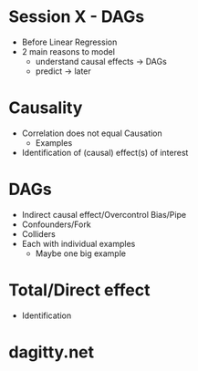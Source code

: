 # Session X - DAGs

* Before Linear Regression
* 2 main reasons to model
  * understand causal effects -> DAGs
  * predict -> later


# Causality

* Correlation does not equal Causation
  * Examples
* Identification of (causal) effect(s) of interest

# DAGs

* Indirect causal effect/Overcontrol Bias/Pipe
* Confounders/Fork
* Colliders
* Each with individual examples
  * Maybe one big example

# Total/Direct effect

* Identification

# dagitty.net
